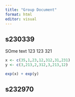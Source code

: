 ```yaml
---
title: "Group Document"
format: html
editor: visual
---
```


## s230339

SOme text 123 123 321

```r
x <- c(35,1,23,12,312,31,231)
y <- c(3,213,2,312,3,213,12)

exp(x) + exp(y)
```

## s232970
